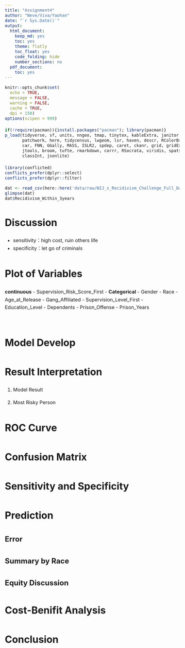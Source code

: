 ```yaml
---
title: "Assignment4"
author: "Neve/Viva/Yaohan"
date: "`r Sys.Date()`"
output: 
  html_document:
    keep_md: yes
    toc: yes
    theme: flatly
    toc_float: yes
    code_folding: hide
    number_sections: no
  pdf_document:
    toc: yes
---
```


```{=html}
<style>
.kable thead tr th, .table thead tr th {
  text-align: left !important;}
table.kable, table.table {
  width: 100% !important;}
  body {
  line-height: 1.6;
  font-size: 16px
}
</style>
```

```r
knitr::opts_chunk$set(
  echo = TRUE,
  message = FALSE,
  warning = FALSE,
  cache = TRUE,
  dpi = 150)
options(scipen = 999)

if(!require(pacman)){install.packages("pacman"); library(pacman)}
p_load(tidyverse, sf, units, nngeo, tmap, tinytex, kableExtra, janitor, classInt,
       patchwork, here, tidycensus, lwgeom, lsr, haven, descr, RColorBrewer, stargazer,
       car, FNN, GGally, MASS, ISLR2, spdep, caret, ckanr, grid, gridExtra, ggcorrplot,
       jtools, broom, tufte, rmarkdown, corrr, RSocrata, viridis, spatstat, raster, knitr,
       classInt, jsonlite)

library(conflicted)
conflicts_prefer(dplyr::select)
conflicts_prefer(dplyr::filter)
```

```r
dat <- read_csv(here::here('data/raw/NIJ_s_Recidivism_Challenge_Full_Dataset_20240418.csv'))
glimpse(dat)
dat$Recidivism_Within_3years

```

# Discussion
- sensitivity：high cost, ruin others life
- specificity：let go of criminals

# Plot of Variables
**continuous**
- Supervision_Risk_Score_First
- 
**Categorical**
- Gender
- Race
- Age_at_Release
- Gang_Affiliated
- Supervision_Level_First
- Education_Level
- Dependents
- Prison_Offense
- Prison_Years

```r




```

```r




```




# Model Develop

# Result Interpretation
1. Model Result 

2. Most Risky Person

# ROC Curve

# Confusion Matrix

# Sensitivity and Specificity

# Prediction

## Error

## Summary by Race

## Equity Discussion

# Cost-Benifit Analysis

# Conclusion




